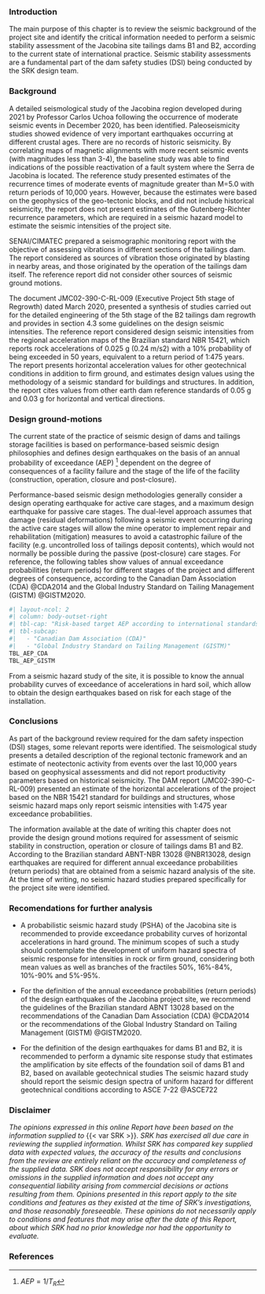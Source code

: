 ### Introduction

The main purpose of this chapter is to review the seismic background of the project site and identify the critical information needed to perform a seismic stability assessment of the Jacobina site tailings dams B1 and B2, according to the current state of international practice. Seismic stability assessments are a fundamental part of the dam safety studies (DSI) being conducted by the SRK design team.

### Background

A detailed seismological study of the Jacobina region developed during 2021 by Professor Carlos Uchoa following the occurrence of moderate seismic events in December 2020, has been identified. Paleoseismicity studies showed evidence of very important earthquakes occurring at different crustal ages. There are no records of historic seismicity. By correlating maps of magnetic alignments with more recent seismic events (with magnitudes less than 3-4), the baseline study was able to find indications of the possible reactivation of a fault system where the Serra de Jacobina is located. The reference study presented estimates of the recurrence times of moderate events of magnitude greater than M=5.0 with return periods of 10,000 years. However, because the estimates were based on the geophysics of the geo-tectonic blocks, and did not include historical seismicity, the report does not present estimates of the Gutenberg-Richter recurrence parameters, which are required in a seismic hazard model to estimate the seismic intensities of the project site.

SENAI/CIMATEC prepared a seismographic monitoring report with the objective of assessing vibrations in different sections of the tailings dam. The report considered as sources of vibration those originated by blasting in nearby areas, and those originated by the operation of the tailings dam itself. The reference report did not consider other sources of seismic ground motions.

The document JMC02-390-C-RL-009 (Executive Project 5th stage of Regrowth) dated March 2020, presented a synthesis of studies carried out for the detailed engineering of the 5th stage of the B2 tailings dam regrowth and provides in section 4.3 some guidelines on the design seismic intensities. The reference report considered design seismic intensities from the regional acceleration maps of the Brazilian standard NBR 15421, which reports rock accelerations of 0.025 g (0.24 m/s2) with a 10% probability of being exceeded in 50 years, equivalent to a return period of 1:475 years. The report presents horizontal acceleration values for other geotechnical conditions in addition to firm ground, and estimates design values using the methodology of a seismic standard for buildings and structures. In addition, the report cites values from other earth dam reference standards of 0.05 g and 0.03 g for horizontal and vertical directions.

### Design ground-motions

The current state of the practice of seismic design of dams and tailings storage facilities is based on performance-based seismic design philosophies and defines design earthquakes on the basis of an annual probability of exceedance (AEP) [^_en-1] dependent on the degree of consequences of a facility failure and the stage of the life of the facility (construction, operation, closure and post-closure).

[^_en-1]:  $AEP=1/T_R$

Performance-based seismic design methodologies generally consider a design operating earthquake for active care stages, and a maximum design earthquake for passive care stages. The dual-level approach assumes that damage (residual deformations) following a seismic event occurring during the active care stages will allow the mine operator to implement repair and rehabilitation (mitigation) measures to avoid a catastrophic failure of the facility (e.g. uncontrolled loss of tailings deposit contents), which would not normally be possible during the passive (post-closure) care stages. For reference, the following tables show values of annual exceedance probabilities (return periods) for different stages of the project and different degrees of consequence, according to the Canadian Dam Association (CDA) @CDA2014 and the Global Industry Standard on Tailing Management (GISTM) @GISTM2020.

```r
#| layout-ncol: 2
#| column: body-outset-right
#| tbl-cap: "Risk-based target AEP according to international standards"
#| tbl-subcap: 
#|   - "Canadian Dam Association (CDA)"
#|   - "Global Industry Standard on Tailing Management (GISTM)"
TBL_AEP_CDA
TBL_AEP_GISTM
```

From a seismic hazard study of the site, it is possible to know the annual probability curves of exceedance of accelerations in hard soil, which allow to obtain the design earthquakes based on risk for each stage of the installation.

### Conclusions

As part of the background review required for the dam safety inspection (DSI) stages, some relevant reports were identified. The seismological study presents a detailed description of the regional tectonic framework and an estimate of neotectonic activity from events over the last 10,000 years based on geophysical assessments and did not report productivity parameters based on historical seismicity. The DAM report (JMC02-390-C-RL-009) presented an estimate of the horizontal accelerations of the project based on the NBR 15421 standard for buildings and structures, whose seismic hazard maps only report seismic intensities with 1:475 year exceedance probabilities.

The information available at the date of writing this chapter does not provide the design ground motions required for assessment of seismic stability in construction, operation or closure of tailings dams B1 and B2. According to the Brazilian standard ABNT-NBR 13028 @NBR13028, design earthquakes are required for different annual exceedance probabilities (return periods) that are obtained from a seismic hazard analysis of the site. At the time of writing, no seismic hazard studies prepared specifically for the project site were identified.

### Recomendations for further analysis

-   A probabilistic seismic hazard study (PSHA) of the Jacobina site is recommended to provide exceedance probability curves of horizontal accelerations in hard ground. The minimum scopes of such a study should contemplate the development of uniform hazard spectra of seismic response for intensities in rock or firm ground, considering both mean values as well as branches of the fractiles 50%, 16%-84%, 10%-90% and 5%-95%.

-   For the definition of the annual exceedance probabilities (return periods) of the design earthquakes of the Jacobina project site, we recommend the guidelines of the Brazilian standard ABNT 13028 based on the recommendations of the Canadian Dam Association (CDA) @CDA2014 or the recommendations of the Global Industry Standard on Tailing Management (GISTM) @GISTM2020.

-   For the definition of the design earthquakes for dams B1 and B2, it is recommended to perform a dynamic site response study that estimates the amplification by site effects of the foundation soil of dams B1 and B2, based on available geotechnical studies The seismic hazard study should report the seismic design spectra of uniform hazard for different geotechnical conditions according to ASCE 7-22 @ASCE722

### Disclaimer

*The opinions expressed in this online Report have been based on the information supplied to* {{< var SRK >}}*. SRK has exercised all due care in reviewing the supplied information. Whilst SRK has compared key supplied data with expected values, the accuracy of the results and conclusions from the review are entirely reliant on the accuracy and completeness of the supplied data. SRK does not accept responsibility for any errors or omissions in the supplied information and does not accept any consequential liability arising from commercial decisions or actions resulting from them. Opinions presented in this report apply to the site conditions and features as they existed at the time of SRK's investigations, and those reasonably foreseeable. These opinions do not necessarily apply to conditions and features that may arise after the date of this Report, about which SRK had no prior knowledge nor had the opportunity to evaluate.*

### References

::: {#refs}
:::
